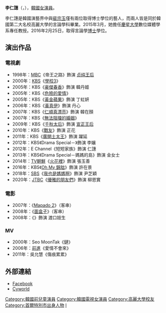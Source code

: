 {{藝人
| 姓名 = 李仁譓
| 類型 = 女演員
| 圖片 = Lee in hye in fanmeeting.jpg
| 圖片尺寸 = 221px
| 圖片簡介 =
| 國籍 = {{KOR}}
| 外文名 = 이인혜
| 外文 = ko
| 羅馬拼音 = Lee In-hye
| 出生日期 = {{birth_date_and_age|1981|2|21}}
| 出生地點 = {{KOR}}[[首爾特別市|首爾特別市]]
| 語言 = [[韓語|韓語]]、[[英語|英語]]
| 教育程度 = [[高麗大學|高麗大學]]新聞放送學[[學士|學士]]（2000-2005）<br />[[高麗大學|高麗大學]]大學院言論學[[碩士|碩士]]（2009-2012）<br />[[高麗大學|高麗大學]]大學院言論學[[博士|博士]]（2012-2016）
| 出道日期 = 1991年
| 經紀公司 = 
}} 
'''李仁譓'''（{{lang-ko|'''이인혜'''}}，{{bd|1981年|2月21日|catIdx=L李}}），[[韓國|韓國]][[女演員|女演員]]。

李仁譓是韓國演藝界中與[[裴宗玉|裴宗玉]]僅有兩位取得博士學位的藝人，而兩人皆是同於韓國第二大名校高麗大學的言論學科畢業。2015年3月，她擔任[[慶星大學|慶星大學]]數位媒體學系專任教授。2016年2月25日，取得言論學[[博士|博士]]學位。

==演出作品==
===電視劇===
*1998年：[[文化廣播_(韓國)|MBC]]《帝王之路》飾演 [[贞纯王后|贞纯王后]]
*2000年：[[韓國放送公社|KBS]]《[[學校3|學校3]]》
*2005年：KBS《[[豪傑春香|豪傑春香]]》飾演 韓丹姬
*2005年：KBS《[[危險的愛情|危險的愛情]]》
*2005年：KBS《[[黃金蘋果|黃金蘋果]]》飾演 丁虹妍
*2006年：KBS《[[黃真伊_(電視劇)|黃真伊]]》飾演 丹心
*2007年：KBS《[[仁順真漂亮|仁順真漂亮]]》飾演 韓在顏
*2007年：KBS《[[無法阻擋的婚姻|無法阻擋的婚姻]]》
*2009年：KBS《[[千秋太后_(電視劇)|千秋太后]]》飾演 [[宣正王后|宣正王后]]
*2010年：KBS《[[戰友_(2010年電視劇)|戰友]]》飾演 正花
*2011年：KBS《[[廣開土太王_(電視劇)|廣開土太王]]》飾演 躍延
*2012年：KBS《Drama Special－{{link-ko|國會議員鄭治成失蹤事件|국회의원 정치성 실종사건}}》飾演 李孃
*2012年：E Channel《短短家族》飾演 仁譓
*2013年：KBS《Drama Special－媽媽的島》飾演 金女士
*2014年：[[TV朝鮮|TV朝鮮]]《[[火花裡|火花裡]]》飾演 張玉善
*2016年：KBS《[[Oh_My_錦朏|Oh My 錦朏]]》飾演 許在景
*2018年：[[SBS_(韓國)|SBS]]《[[我也是媽媽啊|我也是媽媽啊]]》飾演 尹芝穎
*2020年：[[JTBC|JTBC]]《[[優雅的朋友們|優雅的朋友們]]》飾演 柳恩實

===電影===
*2007年：《[[Mapado_2|Mapado 2]]》（客串）
*2008年：《[[面盒子|面盒子]]》（客串）
*2008年：《{{link-ko|猛男誕生記|가루지기}}》飾演 渡口妓生

=== MV ===
*2000年：Seo MoonTak《鏈》
*2006年：[[前進_(藝人)|前進]]《愛情不會來》
*2011年：吳允慧《傷痕累累》

==外部連結==
*[http://www.facebook.com/100003159415309 Facebook] {{ko icon}}
*[http://minihp.cyworld.com/pims/main/pims_main.asp?tid=49850968 Cyworld] {{ko icon}}
{{KBS學校系列}}
{{DEFAULTSORT: Lee In-hye}}
[[Category:韓國前兒童演員|Category:韓國前兒童演員]]
[[Category:韓國電視女演員|Category:韓國電視女演員]]
[[Category:高麗大學校友|Category:高麗大學校友]]
[[Category:首爾特別市出身人物|Category:首爾特別市出身人物]]
[[Category:李姓|I]]